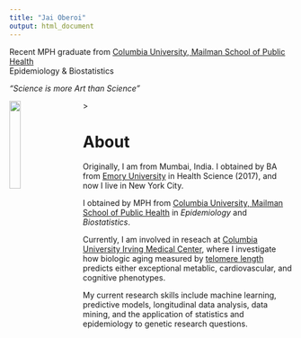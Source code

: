 ```yaml
---
title: "Jai Oberoi"
output: html_document
---
```


Recent MPH graduate from [Columbia University, Mailman School of Public Health](https://www.publichealth.columbia.edu/) <br>
Epidemiology & Biostatistics

*"Science is more Art than Science"*

<img src="images/aboutpic.jpg" style="width:20%; border:5px; margin-right: 30px" align="left">>


# About

Originally, I am from Mumbai, India. I obtained by BA from [Emory University](http://www.emory.edu/home/index.html) in Health Science (2017), and now I live in New York City. 

I obtained by MPH from  [Columbia University, Mailman School of Public Health](https://www.mailman.columbia.edu/) in *Epidemiology* and *Biostatistics*. 

Currently, I am involved in reseach at [Columbia University Irving Medical Center](https://www.cuimc.columbia.edu/), where I investigate how biologic aging measured by [telomere length](https://www.ncbi.nlm.nih.gov/pmc/articles/PMC4292845/) predicts either exceptional metablic, cardiovascular, and cognitive phenotypes. 

My current research skills include machine learning, predictive models, longitudinal data analysis, data mining, and the application of statistics and epidemiology to genetic research questions. 


